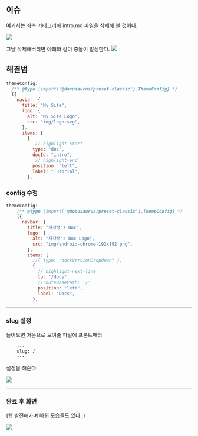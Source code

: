 
## 이슈

여기서는 좌측 카테고리에 intro.md 파일을 삭제해 볼 것이다.

![](2022-09-25-16-00-55.png)

그냥 삭제해버리면 아래와 같이 충돌이 발생한다.
![](2022-09-25-16-02-20.png)

## 해결법

<Tabs>
  <TabItem value="수정 전" label="수정 전" default>

```jsx title="docusaurus.config.js"
themeConfig:
  /** @type {import('@docusaurus/preset-classic').ThemeConfig} */
  ({
    navbar: {
      title: "My Site",
      logo: {
        alt: "My Site Logo",
        src: "img/logo.svg",
      },
      items: [
        {
           // highlight-start
          type: "doc",
          docId: "intro",
           // highlight-end
          position: "left",
          label: "Tutorial",
        },
```

  </TabItem>
  <TabItem value="수정 후" label="수정 후">

### config 수정

```jsx title="docusaurus.config.js"
themeConfig:
    /** @type {import('@docusaurus/preset-classic').ThemeConfig} */
    ({
      navbar: {
        title: "지각생's Doc",
        logo: {
          alt: "지각생's Doc Logo",
          src: "img/android-chrome-192x192.png",
        },
        items: [
          //{ type: "docsVersionDropdown" },
          {
            // highlight-next-line
            to: "/docs",
            //routeBasePath: '/'
            position: "left",
            label: "Docs",
          },
```

---

### slug 설정

들어오면 처음으로 보여줄 파일에 프론트매터

```
    ---
    slug: /
    ---
```

설정을 해준다.

![](2022-09-25-17-21-47.png)

---

### 완료 후 화면

(웹 발전해가며 바뀐 모습들도 있다..)

![](2022-09-25-17-20-27.png)

  </TabItem>
</Tabs>
